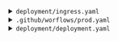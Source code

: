 <details>
<summary>
`deployment/ingress.yaml`
</summary>

```python
#| eval: false
#| filename: "deployment/ingress.yaml"
#| file: "deployment/ingress.yaml"
apiVersion: networking.k8s.io/v1
kind: Ingress
metadata:
  name: titanic-ingress
  annotations:
    nginx.ingress.kubernetes.io/rewrite-target: /
    # Enable CORS by adding these annotations
    nginx.ingress.kubernetes.io/enable-cors: "true"
    nginx.ingress.kubernetes.io/cors-allow-methods: "PUT, GET, POST, DELETE, PATCH, OPTIONS"
    nginx.ingress.kubernetes.io/cors-allow-credentials: "true"
    nginx.ingress.kubernetes.io/cors-allow-headers: "DNT,X-CustomHeader,Keep-Alive,User-Agent,X-Requested-With,If-Modified-Since,Cache-Control,Content-Type,Authorization"
    nginx.ingress.kubernetes.io/cors-allow-origin: "*"
spec:
  ingressClassName: nginx
  tls:
  - hosts:
    - #VOTRE URL ICI #<1>
  rules:
  - host: #VOTRE URL ICI #<2>
    http:
      paths:
      - path: /
        pathType: Prefix
        backend:
          service:
            name: titanic-service
            port:
              number: 80
```
1. Mettre votre url ici
2. Ici aussi

</details>

<details>
<summary>
`.github/worflows/prod.yaml`
</summary>

```python
#| eval: false
#| filename: ".github/worflows/prod.yaml"
#| file: ".github/worflows/prod.yaml"
name: Construction image Docker

on: [push]

jobs:
  docker:
    runs-on: ubuntu-latest
    steps:
      -
        name: Set up QEMU
        uses: docker/setup-qemu-action@v3
      -
        name: Set up Docker Buildx
        uses: docker/setup-buildx-action@v3
      -
        name: Login to Docker Hub
        uses: docker/login-action@v3
        with:
          username: ${{ secrets.DOCKERHUB_USERNAME }}
          password: ${{ secrets.DOCKERHUB_TOKEN }}
      -
        name: Build and push
        uses: docker/build-push-action@v5
        with:
          push: true
          tags: username/application-correction:v0.0.2 #<1>
```
1. Remplacer `username` par la valeur adéquate

</details>

<details>
<summary>
`deployment/deployment.yaml`
</summary>

```python
#| eval: false
#| filename: "deployment/deployment.yaml"
#| file: "deployment/deployment.yaml"

apiVersion: apps/v1
kind: Deployment
metadata:
  name: titanic-deployment
  labels:
    app: titanic
spec:
  replicas: 1
  selector:
    matchLabels:
      app: titanic
  template:
    metadata:
      labels:
        app: titanic
    spec:
      containers:
      - name: titanic
        image: username/application-correction:v0.0.2 #<1>
        ports:
        - containerPort: 5000
```
1. Remplacer `username` par votre nom d'utilisateur

</details>
